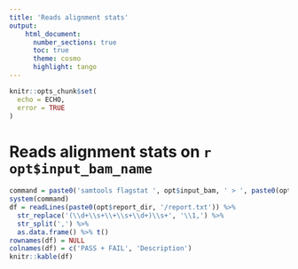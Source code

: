```yaml
---
title: 'Reads alignment stats'
output:
    html_document:
      number_sections: true
      toc: true
      theme: cosmo
      highlight: tango
---
```


```r
knitr::opts_chunk$set(
  echo = ECHO,
  error = TRUE
)
```


# Reads alignment stats on `r opt$input_bam_name`

```r
command = paste0('samtools flagstat ', opt$input_bam, ' > ', paste0(opt$report_dir, '/report.txt'))
system(command)
df = readLines(paste0(opt$report_dir, '/report.txt')) %>%
  str_replace('(\\d+\\s+\\+\\s+\\d+)\\s+', '\\1,') %>% 
  str_split(',') %>% 
  as.data.frame() %>% t()
rownames(df) = NULL
colnames(df) = c('PASS + FAIL', 'Description')
knitr::kable(df)
```

